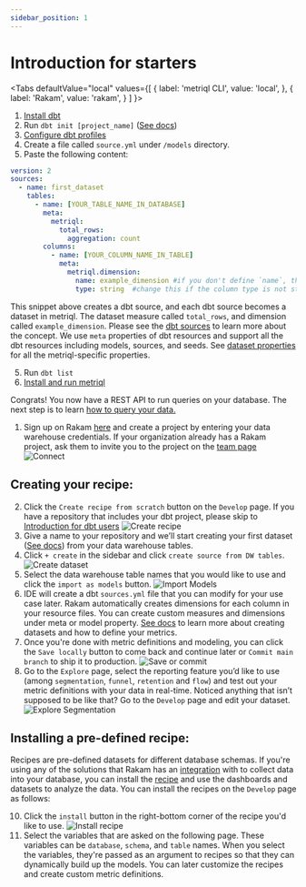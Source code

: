 ```yaml
---
sidebar_position: 1
---
```



# Introduction for starters

<Tabs
  defaultValue="local"
  values={[
    { label: 'metriql CLI', value: 'local', },
    { label: 'Rakam', value: 'rakam', }
  ]
}>
<TabItem value="local">

<YoutubeVideo id="Gz_6EOSDDSs" />

1. [Install dbt](https://docs.getdbt.com/dbt-cli/installation)
2. Run `dbt init [project_name]` ([See docs](https://docs.getdbt.com/reference/commands/init))
3. [Configure dbt profiles](https://docs.getdbt.com/dbt-cli/configure-your-profile)
4. Create a file called `source.yml` under `/models` directory.
5. Paste the following content:

<File name='models/schema.yml'>

```yml
version: 2
sources:
  - name: first_dataset
    tables:
      - name: [YOUR_TABLE_NAME_IN_DATABASE]
        meta:
          metriql:
            total_rows:
              aggregation: count
        columns:
          - name: [YOUR_COLUMN_NAME_IN_TABLE]
            meta:
              metriql.dimension:
                name: example_dimension #if you don't define `name`, the default is column name
                type: string  #change this if the column type is not string, see [available types](/reference/field#type)
```

</File>

This snippet above creates a dbt source, and each dbt source becomes a dataset in metriql. The dataset measure called `total_rows`, and dimension called `example_dimension`. 
Please see the [dbt sources](https://docs.getdbt.com/docs/building-a-dbt-project/using-sources#declaring-a-source) to learn more about the concept. We use `meta` properties of dbt resources and support all the dbt resources including models, sources, and seeds. See [dataset properties](/reference/dataset) for all the metriql-specific properties. 

5. Run `dbt list`
6. [Install and run metriql](/metriql-cli/cli-overview#installation)

Congrats! You now have a REST API to run queries on your database. The next step is to learn [how to query your data.](/query/introduction) 

</TabItem>

<TabItem value="rakam">

1. Sign up on Rakam [here](https://app.rakam.io/register) and create a project by entering your data warehouse credentials. If your organization already has a Rakam project, ask them to invite you to the project on the [team page](https://app.rakam.io/_/settings/team/users)
![Connect](/img/connect.png)

## Creating your recipe:

2. Click the `Create recipe from scratch` button on the `Develop` page.  If you have a repository that includes your dbt project, please skip to [Introduction for dbt users](https://metriql.com/tutorial/for-dbt-users)
![Create recipe](/img/createrecipe.png)
3. Give a name to your repository and we’ll start creating your first dataset ([See docs](https://metriql.com/introduction/creating-datasets)) from your data warehouse tables.
4. Click `+ create` in the sidebar and click `create source from DW tables`.
![Create dataset](/img/createdataset.png)
5. Select the data warehouse table names that you would like to use and click the `import as models` button. 
![Import Models](/img/importasmodels.png)
6. IDE will create a dbt `sources.yml` file that you can modify for your use case later. Rakam automatically creates dimensions for each column in your resource files. You can create custom measures and dimensions under meta or model property. [See docs](https://metriql.com/introduction/creating-datasets) to learn more about creating datasets and how to define your metrics.
8. Once you're done with metric definitions and modeling, you can click the `Save locally` button to come back and continue later or `Commit main branch` to ship it to production. 
![Save or commit](/img/saveorcommit.png)
9. Go to the `Explore` page, select the reporting feature you’d like to use (among `segmentation`, `funnel`, `retention` and `flow`) and test out your metric definitions with your data in real-time. Noticed anything that isn’t supposed to be like that? Go to the `Develop` page and edit your dataset.
![Explore Segmentation](/img/explore-segmentation.png)

## Installing a pre-defined recipe:

Recipes are pre-defined datasets for different database schemas. If you're using any of the solutions that Rakam has an [integration](https://rakam.io/integrations) with to collect data into your database, you can install the [recipe](https://github.com/rakam-recipes) and use the dashboards and datasets to analyze the data. You can install the recipes on the `Develop` page as follows:

10. Click the `install` button in the right-bottom corner of the recipe you'd like to use.
![Install recipe](/img/installrecipe.png)
11. Select the variables that are asked on the following page. These variables can be `database`, `schema`, and `table` names. When you select the variables, they're passed as an argument to recipes so that they can dynamically build up the models. You can later customize the recipes and create custom metric definitions.

</TabItem>

</Tabs>
